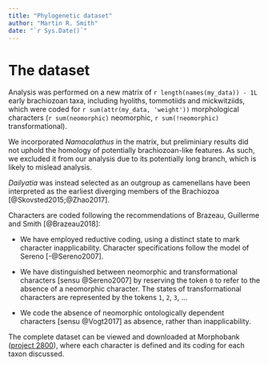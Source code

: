 ```yaml
---
title: "Phylogenetic dataset"
author: "Martin R. Smith"
date: "`r Sys.Date()`"
---
```


# The dataset

Analysis was performed on a new matrix of `r length(names(my_data)) - 1L` early brachiozoan taxa, including hyoliths, tommotiids and mickwitziids, which were coded for `r sum(attr(my_data, 'weight'))` morphological characters (`r sum(neomorphic)` neomorphic, `r sum(!neomorphic)` transformational).

We incorporated _Namacalathus_ in the matrix, but preliminiary results did not uphold the homology of potentially brachiozoan-like features.  As such, we excluded it from our analysis due to its potentially long branch, which is likely to mislead analysis.

_Dailyatia_ was instead selected as an outgroup as camenellans have been interpreted as the earliest diverging members of the Brachiozoa [@Skovsted2015;@Zhao2017].

Characters are coded following the recommendations of Brazeau, Guillerme and
Smith [@Brazeau2018]:

- We have employed reductive coding, using a distinct state to mark character inapplicability. Character specifications follow the model of Sereno [-@Sereno2007].

- We have distinguished between neomorphic and transformational characters [sensu @Sereno2007] by reserving the token `0` to refer to the absence of a neomorphic character.  The states of transformational characters are represented by the tokens `1`, `2`, `3`, ...

- We code the absence of neomorphic ontologically dependent characters [sensu @Vogt2017] as absence, rather than inapplicability.


The complete dataset can be viewed and downloaded at Morphobank ([project 2800](https://morphobank.org/permalink/?P2800)), where each character is defined
and its coding for each taxon discussed.
